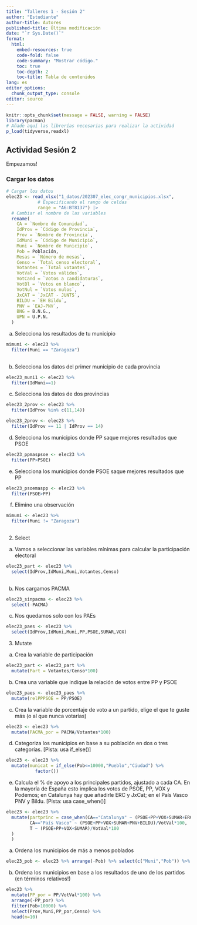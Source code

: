 ```yaml
---
title: "Talleres 1 - Sesión 2"
author: "Estudiante"
author-title: Autores
published-title: Última modificación
date: "`r Sys.Date()`"
format: 
  html:
    embed-resources: true
    code-fold: false
    code-summary: "Mostrar código."
    toc: true
    toc-depth: 2
    toc-title: Tabla de contenidos
lang: es
editor_options: 
  chunk_output_type: console
editor: source
---
```


```r
knitr::opts_chunk$set(message = FALSE, warning = FALSE)
library(pacman)
# Añade aquí las librerías necesarias para realizar la actividad
p_load(tidyverse,readxl)
```

## Actividad Sesión 2

Empezamos!


### Cargar los datos

```r
# Cargar los datos
elec23 <- read_xlsx("1_datos/202307_elec_congr_municipios.xlsx",
            # Especificando el rango de celdas
            range = "A6:BT8137") |> 
  # Cambiar el nombre de las variables
  rename(
    CA = `Nombre de Comunidad`,
    IdProv = `Código de Provincia`,
    Prov = `Nombre de Provincia`,
    IdMuni = `Código de Municipio`,
    Muni = `Nombre de Municipio`,
    Pob = Población,
    Mesas = `Número de mesas`,
    Censo = `Total censo electoral`,
    Votantes = `Total votantes`,
    VotVal = `Votos válidos`,
    VotCand = `Votos a candidaturas`,
    VotBl = `Votos en blanco`,
    VotNul = `Votos nulos`,
    JxCAT = `JxCAT - JUNTS`,
    BILDU = `EH Bildu`,
    PNV = `EAJ-PNV`,
    BNG = B.N.G.,
    UPN = U.P.N.
  ) 
```


a. Selecciona los resultados de tu municipio

```r
mimuni <- elec23 %>% 
  filter(Muni == "Zaragoza")
  
```

b. Selecciona los datos del primer municipio de cada provincia

```r
elec23_muni1 <- elec23 %>% 
  filter(IdMuni==1)
```

c. Selecciona los datos de dos provincias

```r
elec23_2prov <- elec23 %>% 
  filter(IdProv %in% c(11,14))

elec23_2prov <- elec23 %>% 
  filter(IdProv == 11 | IdProv == 14)
```

d. Selecciona los municipios donde PP saque mejores resultados que PSOE

```r
elec23_ppmaspsoe <- elec23 %>% 
  filter(PP>PSOE)
```

e. Selecciona los municipios donde PSOE saque mejores resultados que PP

```r
elec23_psoemaspp <- elec23 %>% 
  filter(PSOE>PP)
```

f. Elimino una observación
```r
mimuni <- elec23 %>% 
  filter(Muni != "Zaragoza")
  
```

2. Select

a. Vamos a seleccionar las variables mínimas para calcular la participación electoral

```r
elec23_part <- elec23 %>% 
  select(IdProv,IdMuni,Muni,Votantes,Censo)
  
```

b. Nos cargamos PACMA

```r
elec23_sinpacma <- elec23 %>% 
  select(-PACMA)
```


c. Nos quedamos solo con los PAEs

```r
elec23_paes <- elec23 %>% 
  select(IdProv,IdMuni,Muni,PP,PSOE,SUMAR,VOX)
```


3. Mutate

a. Crea la variable de participación
```r
elec23_part <- elec23_part %>% 
  mutate(Part = Votantes/Censo*100)
```

b. Crea una variable que indique la relación de votos entre PP y PSOE
```r
elec23_paes <- elec23_paes %>% 
  mutate(relPPPSOE = PP/PSOE)
```

c. Crea la variable de porcentaje de voto a un partido, elige el que te guste más (o al que nunca votarías)
```r
elec23 <- elec23 %>% 
  mutate(PACMA_por = PACMA/Votantes*100)
```

d. Categoriza los municipios en base a su población en dos o tres categorías. [Pista: usa if_else()]
```r
elec23 <- elec23 %>% 
  mutate(municat = if_else(Pob<=10000,"Pueblo","Ciudad") %>% 
           factor())
```

e. Calcula el % de apoyo a los principales partidos, ajustado a cada CA. En la mayoría de España esto implica los votos de PSOE, PP, VOX y Podemos; en Catalunya hay que añadirle ERC y JxCat; en el País Vasco PNV y Bildu. [Pista: usa case_when()]
```r

elec23 <- elec23 %>% 
  mutate(partprinc = case_when(CA=="Catalunya" ~ (PSOE+PP+VOX+SUMAR+ERC+JxCAT)/VotVal*100,
         CA=="País Vasco" ~ (PSOE+PP+VOX+SUMAR+PNV+BILDU)/VotVal*100,
         T ~ (PSOE+PP+VOX+SUMAR)/VotVal*100
  )
  )

```

a. Ordena los municipios de más a menos poblados
```r
elec23_pob <- elec23 %>% arrange(-Pob) %>% select(c("Muni","Pob")) %>% head(n = 20)
```

b. Ordena los municipios en base a los resultados de uno de los partidos (en términos relativos!)
```r
elec23 %>% 
  mutate(PP_por = PP/VotVal*100) %>% 
  arrange(-PP_por) %>% 
  filter(Pob>10000) %>% 
  select(Prov,Muni,PP_por,Censo) %>% 
  head(n=10)
```
